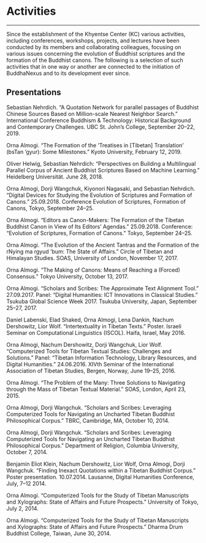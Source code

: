 
# Activities

---

Since the establishment of the Khyentse Center (KC) various activities, including conferences, workshops, projects, and lectures have been conducted by its members and collaborating colleagues, focusing on various issues concerning the evolution of Buddhist scriptures and the formation of the Buddhist canons. The following is a selection of such activities that in one way or another are connected to the initiation of BuddhaNexus and to its development ever since.

## Presentations

<Event year="2019">Sebastian Nehrdich. “A Quotation Network for parallel passages of Buddhist Chinese Sources Based on Million-scale Nearest Neighbor Search.” International Conference Buddhism & Technology: Historical Background and Contemporary Challenges. UBC St. John’s College, September 20–22, 2019.</Event>

<Event year="2019">Orna Almogi. “The Formation of the ‘Treatises in \[Tibetan\] Translation’ (bsTan ’gyur): Some Milestones.” Kyoto University, February 12, 2019.</Event>

<Event year="2018">Oliver Helwig, Sebastian Nehrdich: “Perspectives on Building a Multilingual Parallel Corpus of Ancient Buddhist Scriptures Based on Machine Learning.” Heidelberg Universität. June 28, 2018.</Event>

<Event year="2018">Orna Almogi, Dorji Wangchuk, Kiyonori Nagasaki, and Sebastian Nehrdich. “Digital Devices for Studying the Evolution of Scriptures and Formation of Canons.” 25.09.2018. Conference Evolution of Scriptures, Formation of Canons, Tokyo, September 24–25.</Event>

<Event year="2018">Orna Almogi. “Editors as Canon-Makers: The Formation of the Tibetan Buddhist Canon in View of Its Editors’ Agendas.” 25.09.2018. Conference: “Evolution of Scriptures, Formation of Canons.” Tokyo, September 24–25.</Event>

<Event year="2017">Orna Almogi. “The Evolution of the Ancient Tantras and the Formation of the rNying ma rgyud ʼbum: The State of Affairs.” Circle of Tibetan and Himalayan Studies. SOAS, University of London, November 17, 2017.</Event>

<Event year="2017">Orna Almogi. “The Making of Canons: Means of Reaching a (Forced) Consensus.” Tokyo University, October 13, 2017.</Event>

<Event year="2017">Orna Almogi. “Scholars and Scribes: The Approximate Text Alignment Tool.” 27.09.2017. Panel: “Digital Humanities: ICT Innovations in Classical Studies.” Tsukuba Global Science Week 2017. Tsukuba University, Japan, September 25–27, 2017.</Event>

<Event year="2016">Daniel Labenski, Elad Shaked, Orna Almogi, Lena Dankin, Nachum Dershowitz, Lior Wolf. “Intertextuality in Tibetan Texts.” Poster. Israeli Seminar on Computational Linguistics (ISCOL). Haifa, Israel, May 2016.</Event>

<Event year="2016">Orna Almogi, Nachum Dershowitz, Dorji Wangchuk, Lior Wolf. “Computerized Tools for Tibetan Textual Studies: Challenges and Solutions.” Panel: “Tibetan Information Technology, Library Resources, and Digital Humanities.” 24.06.2016. XIVth Seminar of the International Association of Tibetan Studies, Bergen, Norway, June 19–25, 2016.</Event>

<Event year="2015">Orna Almogi. “The Problem of the Many: Three Solutions to Navigating through the Mass of Tibetan Textual Material.” SOAS, London, April 23, 2015.</Event>

<Event year="2014">Orna Almogi, Dorji Wangchuk. “Scholars and Scribes: Leveraging Computerized Tools for Navigating an Uncharted Tibetan Buddhist Philosophical Corpus.” TBRC, Cambridge, MA, October 10, 2014.</Event>

<Event year="2014">Orna Almogi, Dorji Wangchuk. “Scholars and Scribes: Leveraging Computerized Tools for Navigating an Uncharted Tibetan Buddhist Philosophical Corpus.” Department of Religion, Columbia University, October 7, 2014.</Event>

<Event year="2014">Benjamin Eliot Klein, Nachum Dershowitz, Lior Wolf, Orna Almogi, Dorji Wangchuk. “Finding Inexact Quotations within a Tibetan Buddhist Corpus.” Poster presentation. 10.07.2014. Lausanne, Digital Humanities Conference, July, 7–12 2014.</Event>

<Event year="2014">Orna Almogi. “Computerized Tools for the Study of Tibetan Manuscripts and Xylographs: State of Affairs and Future Prospects.” University of Tokyo, July 2, 2014.</Event>

<Event year="2014">Orna Almogi. “Computerized Tools for the Study of Tibetan Manuscripts and Xylographs: State of Affairs and Future Prospects.” Dharma Drum Buddhist College, Taiwan, June 30, 2014.</Event>

